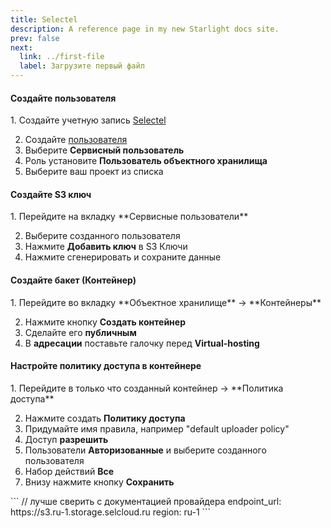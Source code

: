 ```yaml
---
title: Selectel
description: A reference page in my new Starlight docs site.
prev: false
next:
  link: ../first-file
  label: Загрузите первый файл
---
```



#### Создайте пользователя

<Steps>
1. Создайте учетную запись <a href="https://my.selectel.ru/profile/users_management/users?type=panel" target="blank">Selectel</a>

2. Создайте <a href="https://my.selectel.ru/profile/users_management/users?type=service" target="blank">пользователя</a>
3. Выберите **Сервисный пользователь**
4. Роль установите **Пользователь объектного хранилища**
5. Выберите ваш проект из списка
</Steps>

#### Создайте S3 ключ

<Steps>
1. Перейдите на вкладку **Сервисные пользователи**

2. Выберите созданного пользователя
3. Нажмите **Добавить ключ** в S3 Ключи
4. Нажмите сгенерировать и сохраните данные
</Steps>

#### Создайте бакет (Контейнер)

<Steps>
1. Перейдите во вкладку **Объектное хранилище** -> **Контейнеры**

2. Нажмите кнопку **Создать контейнер**
3. Сделайте его **публичным**
4. В **адресации** поставьте галочку перед **Virtual-hosting**
</Steps>

#### Настройте политику доступа в контейнере

<Steps>
1. Перейдите в только что созданный контейнер -> **Политика доступа**

2. Нажмите создать **Политику доступа**
3. Придумайте имя правила, например "default uploader policy"
4. Доступ **разрешить**
5. Пользователи **Авторизованные** и выберите созданного пользователя
6. Набор действий **Все**
7. Внизу нажмите кнопку **Сохранить**
</Steps>

<Aside title="File endpoint и Region">
  ```
  // лучше сверить с документацией провайдера
  endpoint_url: https://s3.ru-1.storage.selcloud.ru
  region: ru-1
  ```
</Aside>


